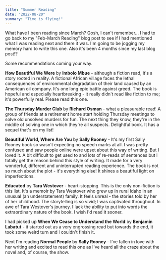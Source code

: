 ```yaml
---
title: "Summer Reading"
date: "2022-08-20"
summary: "Time is flying!"
---
```


What have I been reading since March? Gosh, I can't remember... I had to go back to my "Feb-March Reading" blog post
to see if I had mentioned what I was reading next and there it was. I'm going to be jogging my memory hard to write this one.
Also it's been 4 months since my last blog post!?

Some recommendations coming your way.

**How Beautiful We Were** by **Imbolo Mbue** - although a fiction read, it's a story rooted in reality.
A fictional African village faces the lethal consequences of environmental degradation of their land caused by an
American oil company. It's one long epic battle against greed. The book is hopeful and especially heartbreaking -
it really didn't read like fiction to me; it's powerfully real.
Please read this one.

**The Thursday Murder Club** by **Richard Osman** - what a pleasurable read! A group of friends at a retirement
home start holding Thursday meetings to solve old unsolved murders for fun. The next thing they know, they're in the middle
of solving one in which they're all suspects. Delightful book. It has a sequel that's on my list!

**Beautiful World, Where Are You** by **Sally Rooney** - It's my first Sally Rooney
book so wasn't expecting no speech marks at all. I was pretty confused and saw people online were upset about
this way of writing. But I loved it. A bit difficult to get used to and lots of re-reads of sentences but I totally get
the reason behind this style of writing. It made for a very wonderful, different and uninterrupted reading experience.
The book is not so much about the plot - it's everything else! It shines a beautiful light on imperfections.

**Educated** by **Tara Westover** - heart-stopping. This is the only non-fiction is this list. It's a memoir by Tara Westover
who grew up in rural Idaho in an unusual (an understatement) family. It feels unreal - the stories told by her of her childhood. The storytelling
is so vivid; I was captivated throughout. In awe of Tara Westover's journey. I lack the ability to put into words the extraordinary nature of the book.
I wish I'd read it sooner.

I had picked up **When We Cease to Understand the World** by **Benjamín Labatut** - it started out as a very engrossing read but towards
the end, it took some weird turn and I couldn't finish it.

Next I'm reading **Normal People** by **Sally Rooney** - I've fallen in love with her writing and excited to read this one as I've heard
all the craze about the novel and, of course, the show.
